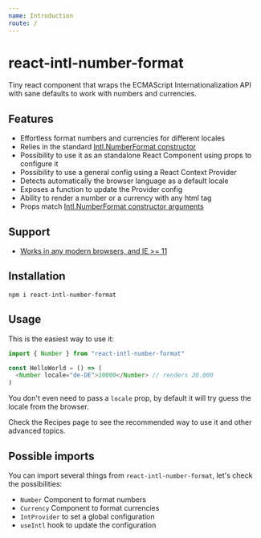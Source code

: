 ```yaml
---
name: Introduction
route: /
---
```



# react-intl-number-format

Tiny react component that wraps the ECMAScript Internationalization API with sane defaults to work with numbers and currencies.

## Features

- Effortless format numbers and currencies for different locales
- Relies in the standard [Intl.NumberFormat constructor](https://developer.mozilla.org/en-US/docs/Web/JavaScript/Reference/Global_Objects/NumberFormat)
- Possibility to use it as an standalone React Component using props to configure it
- Possibility to use a general config using a React Context Provider
- Detects automatically the browser language as a default locale
- Exposes a function to update the Provider config
- Ability to render a number or a currency with any html tag
- Props match [Intl.NumberFormat constructor arguments](https://developer.mozilla.org/en-US/docs/Web/JavaScript/Reference/Global_Objects/NumberFormat#Parameters)

## Support

- [Works in any modern browsers, and IE >= 11](https://caniuse.com/#feat=internationalization)

## Installation

```shell
npm i react-intl-number-format
```

## Usage

This is the easiest way to use it:

```js
import { Number } from "react-intl-number-format"

const HelloWorld = () => (
  <Number locale="de-DE">20000</Number> // renders 20.000
)
```

You don't even need to pass a `locale` prop, by default it will try guess the locale from the browser.

<Link to="/recipes">Check the Recipes page to see the recommended way to use it and other advanced topics.</Link>

## Possible imports

You can import several things from `react-intl-number-format`, let's check the possibilities:

- `Number` Component to format numbers
- `Currency` Component to format currencies
- `IntProvider` to set a global configuration
- `useIntl` hook to update the configuration
